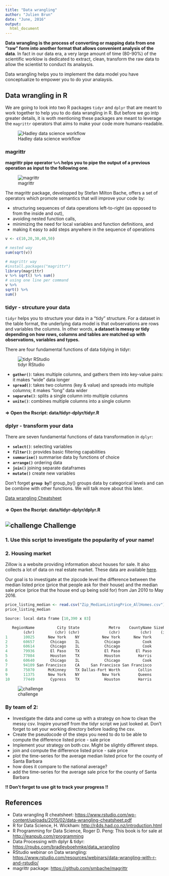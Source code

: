 ```yaml
---
title: "Data wrangling"
author: "Julien Brun"
date: "June, 2016"
output:
  html_document
---
```


**Data wrangling is the process of converting or mapping data from one "raw" form into another format that allows convenient analysis of the data**. In fact in our data era, a very large amount of time (80-90%) of the scientific worklow is dedicated to extract, clean, transform the raw data to allow the scientist to conduct its analaysis.

Data wrangling helps you to implement the data model you have conceptualize to empower you to do your analaysis. 


## Data wrangling in R

We are going to look into two R packages `tidyr` and `dplyr` that are meant to work together to help you to do data wrangling in R. But before we go intp greater details, it is woth mentioning these packages are meant to leverage the `magrittr` operators that aims to make your code more humans-readable.

![Hadley data science workflow](images/data_science_worflow.png)

### magrittr 

**magrittr pipe operator `%>%` helps you to pipe the output of a previous operation as input to the following one**. 

![magrittr](images/magrittr.png) 

The magrittr package, developped by Stefan Milton Bache, offers a set of operators which promote semantics that will improve your code by:

- structuring sequences of data operations left-to-right (as opposed to from the inside and out),
- avoiding nested function calls,
- minimizing the need for local variables and function definitions, and
- making it easy to add steps anywhere in the sequence of operations

```r
v <- c(10,20,30,40,50)

# nested way
sum(sqrt(v))

# magrittr way
#install.packages("magrittr")
library(magrittr)
v %>% sqrt() %>% sum()
# using one line per command
v %>%
sqrt() %>%
sum()

```

### tidyr - strcuture your data

`tidyr` helps you to structure your data in a "tidy" structure. For a dataset in the table format, the underlying data model is that ovbservations are rows and variables the columns. In other words, **a dataset is messy or tidy depending on how rows, columns and tables are matched up with observations, variables and types.** 

There are four fundamental functions of data tidying in tidyr:

![tidyr RStudio](images/tidyr.png)

- **`gather()`**: takes multiple columns, and gathers them into key-value pairs: it makes “wide” data longer
- **`spread()`**: takes two columns (key & value) and spreads into multiple columns; it makes “long” data wider
- **`separate()`**: splits a single column into multiple columns
- **`unite()`**: combines multiple columns into a single column

#### => Open the Rscript: data/tidyr-dplyr/tidyr.R

### dplyr - transform your data

There are seven fundamental functions of data transformation in `dplyr`:

- **`select()`**: selecting variables
- **`filter()`**: provides basic filtering capabilities
- **`summarise()`** summarise data by functions of choice
- **`arrange()`** ordering data
- **`join()`** joining separate dataframes
- **`mutate()`** create new variables

Don't forget **`group by`**!! group_by() groups data by categorical levels and can be combine with other functions. We will talk more about this later.

[Data wrangling Cheatsheet](https://www.rstudio.com/wp-content/uploads/2015/02/data-wrangling-cheatsheet.pdf) 

#### => Open the Rscript: data/tidyr-dplyr/dplyr.R 

## ![challenge](images/challengeproblemred_scribble.png) Challenge

### 1. Use this script to investigate the popularity of your name!


### 2. Housing market

Zillow is a website providing information about houses for sale. It also collects a lot of data on real estate market. These data are available [here](http://www.zillow.com/research/data/). 

Our goal is to investigate at the zipcode level the difference between the median listed price (price that people ask for their house) and the median sale price (price that the house end up being sold for) from Jan 2010 to May 2016. 

```r
price_listing_median <- read.csv("Zip_MedianListingPrice_AllHomes.csv")
price_listing_median

Source: local data frame [10,390 x 83]

   RegionName          City State             Metro    CountyName SizeRank 2010-01 2010-02 2010-03 2010-04
        (chr)         (chr) (chr)             (chr)         (chr)    (int)   (dbl)   (dbl)   (dbl)   (dbl)
1       10025      New York    NY          New York      New York        1      NA      NA      NA      NA
2       60657       Chicago    IL           Chicago          Cook        2  349000  349000  339000  340000
3       60614       Chicago    IL           Chicago          Cook        3      NA      NA      NA      NA
4       79936       El Paso    TX           El Paso       El Paso        4  132000  129900  129900  129900
5       77084       Houston    TX           Houston        Harris        5  117500  117900  119900  120000
6       60640       Chicago    IL           Chicago          Cook        6      NA      NA      NA      NA
7       94109 San Francisco    CA     San Francisco San Francisco        7      NA      NA      NA      NA
8       75070      McKinney    TX Dallas-Fort Worth        Collin        8  189900  190000  189900  192950
9       11375      New York    NY          New York        Queens        9  329000  314950  287500  279888
10      77449       Cypress    TX           Houston        Harris       10  110890  111779  114900  115000
```
![challenge](images/challengeproblemred_scribble.png)

### By team of 2:

- Investigate the data and come up with a strategy on how to clean the messy csv. Inspire yourself from the tidyr script we just looked at.  Don't forget to set your working directory before loading the csv.
- Create the pseudocode of the steps you need to do to be able to compute the difference listed price - sale price
- Implement your strategy on both csv. Might be slightly different steps.
- join and compute the difference listed price - sale price
- plot the time-series for the average median listed price for the county of Santa Barbara
- how does it compare to the national average?
- add the time-series for the average sale price for the county of Santa Barbara 

**!! Don't forget to use git to track your progress !!**

## References

- Data wrangling R cheatsheet: <https://www.rstudio.com/wp-content/uploads/2015/02/data-wrangling-cheatsheet.pdf>
- R for Data Science, H. Wickham: <http://r4ds.had.co.nz/introduction.html>
- R Programming for Data Science, Roger D. Peng: This book is for sale at <http://leanpub.com/rprogramming>
- Data Processing with dplyr & tidyr: <https://rpubs.com/bradleyboehmke/data_wrangling>
- RStudio webinar on Data wrangling: <https://www.rstudio.com/resources/webinars/data-wrangling-with-r-and-rstudio/>
- magrittr package: <https://github.com/smbache/magrittr>


